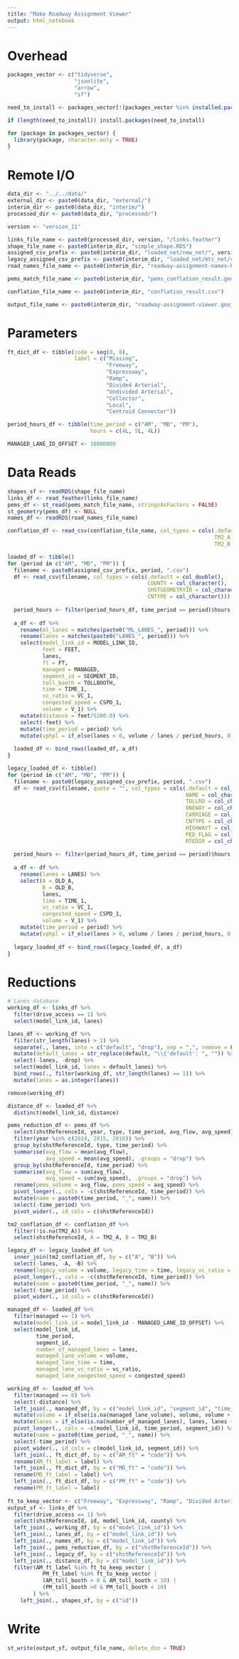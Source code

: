 ```yaml
---
title: "Make Roadway Assignment Viewer"
output: html_notebook
---
```



# Overhead
```r
packages_vector <- c("tidyverse",
                     "jsonlite",
                     "arrow",
                     "sf")

need_to_install <- packages_vector[!(packages_vector %in% installed.packages()[,"Package"])]

if (length(need_to_install)) install.packages(need_to_install)

for (package in packages_vector) {
  library(package, character.only = TRUE)
}

```

# Remote I/O
```r
data_dir <- "../../data/"
external_dir <- paste0(data_dir, "external/")
interim_dir <- paste0(data_dir, "interim/")
processed_dir <- paste0(data_dir, "processed/")

version <- "version_11"

links_file_name <- paste0(processed_dir, version, "/links.feather")
shape_file_name <- paste0(interim_dir, "simple_shape.RDS")
assigned_csv_prefix <- paste0(interim_dir, "loaded_net/new_net/", version, "/", "load")
legacy_assigned_csv_prefix <- paste0(interim_dir, "loaded_net/mtc_net/csv/", "load")
road_names_file_name <- paste0(interim_dir, "roadway-assignment-names-helper.RDS")

pems_match_file_name <- paste0(interim_dir, "pems_conflation_result.geojson")

conflation_file_name <- paste0(interim_dir, "conflation_result.csv")

output_file_name <- paste0(interim_dir, "roadway-assignment-viewer.geojson")
```

# Parameters
```r
ft_dict_df <- tibble(code = seq(0, 8),
                     label = c("Missing",
                               "Freeway",
                               "Expressway",
                               "Ramp",
                               "Divided Arterial",
                               "Undivided Arterial",
                               "Collector",
                               "Local",
                               "Centroid Connector"))

period_hours_df <- tibble(time_period = c("AM", "MD", "PM"),
                          hours = c(4L, 5L, 4L))

MANAGED_LANE_ID_OFFSET <- 10000000
```


# Data Reads
```r
shapes_sf <- readRDS(shape_file_name)
links_df <- read_feather(links_file_name)
pems_df <- st_read(pems_match_file_name, stringsAsFactors = FALSE)
st_geometry(pems_df) <- NULL
names_df <- readRDS(road_names_file_name)

conflation_df <- read_csv(conflation_file_name, col_types = cols(.default = col_character(),
                                                                 TM2_A = col_double(),
                                                                 TM2_B = col_double()))

loaded_df <- tibble()
for (period in c("AM", "MD", "PM")) {
  filename <- paste0(assigned_csv_prefix, period, ".csv")
  df <- read_csv(filename, col_types = cols(.default = col_double(),
                                            COUNTY = col_character(),
                                            SHSTGEOMETRYID = col_character(),
                                            CNTYPE = col_character()))
  
  period_hours <- filter(period_hours_df, time_period == period)$hours
  
  a_df <- df %>%
    rename(ml_lanes = matches(paste0("ML_LANES_", period))) %>%
    rename(lanes = matches(paste0("LANES_", period))) %>%
    select(model_link_id = MODEL_LINK_ID,
           feet = FEET,
           lanes,
           ft = FT,
           managed = MANAGED,
           segment_id = SEGMENT_ID,
           toll_booth = TOLLBOOTH,
           time = TIME_1,
           vc_ratio = VC_1,
           congested_speed = CSPD_1,
           volume = V_1) %>%
    mutate(distance = feet/5280.0) %>%
    select(-feet) %>%
    mutate(time_period = period) %>%
    mutate(vphpl = if_else(lanes > 0, volume / lanes / period_hours, 0.0))
  
  loaded_df <- bind_rows(loaded_df, a_df)
}

legacy_loaded_df <- tibble()
for (period in c("AM", "MD", "PM")) {
  filename <- paste0(legacy_assigned_csv_prefix, period, ".csv")
  df <- read_csv(filename, quote = "", col_types = cols(.default = col_double(),
                                                        NAME = col_character(),
                                                        TOLLRD = col_character(),
                                                        ONEWAY = col_character(),
                                                        CARRIAGE = col_character(),
                                                        CNTYPE = col_character(),
                                                        HIGHWAYT = col_character(),
                                                        PED_FLAG = col_character(),
                                                        RTEDIR = col_character()))
  
  period_hours <- filter(period_hours_df, time_period == period)$hours
  
  a_df <- df %>%
    rename(lanes = LANES) %>%
    select(A = OLD_A,
           B = OLD_B,
           lanes,
           time = TIME_1,
           vc_ratio = VC_1,
           congested_speed = CSPD_1,
           volume = V_1) %>%
    mutate(time_period = period) %>%
    mutate(vphpl = if_else(lanes > 0, volume / lanes / period_hours, 0.0))
  
  legacy_loaded_df <- bind_rows(legacy_loaded_df, a_df)
}

```

# Reductions 
```r
# Lanes database
working_df <- links_df %>%
  filter(drive_access == 1) %>%
  select(model_link_id, lanes)

lanes_df <- working_df %>%
  filter(str_length(lanes) > 1) %>%
  separate(., lanes, into = c("default", "drop"), sep = ",", remove = FALSE, extra = "drop") %>%
  mutate(default_lanes = str_replace(default, "\\{'default': ", "")) %>%
  select(-lanes, -drop) %>%
  select(model_link_id, lanes = default_lanes) %>%
  bind_rows(., filter(working_df, str_length(lanes) == 1)) %>%
  mutate(lanes = as.integer(lanes))

remove(working_df)

distance_df <- loaded_df %>%
  distinct(model_link_id, distance)

pems_reduction_df <- pems_df %>%
  select(shstReferenceId, year, type, time_period, avg_flow, avg_speed) %>%
  filter(year %in% c(2014, 2015, 2016)) %>%
  group_by(shstReferenceId, type, time_period) %>%
  summarise(avg_flow = mean(avg_flow),
            avg_speed = mean(avg_speed), .groups = "drop") %>%
  group_by(shstReferenceId, time_period) %>%
  summarise(avg_flow = sum(avg_flow),
            avg_speed = sum(avg_speed), .groups = "drop") %>%
  rename(pems_volume = avg_flow, pems_speed = avg_speed) %>%
  pivot_longer(., cols = -c(shstReferenceId, time_period)) %>%
  mutate(name = paste0(time_period, "_", name)) %>%
  select(-time_period) %>%
  pivot_wider(., id_cols = c(shstReferenceId))

tm2_conflation_df <- conflation_df %>%
  filter(!is.na(TM2_A)) %>%
  select(shstReferenceId, A = TM2_A, B = TM2_B)

legacy_df <- legacy_loaded_df %>%
  inner_join(tm2_conflation_df, by = c("A", "B")) %>%
  select(-lanes, -A, -B) %>%
  rename(legacy_volume = volume, legacy_time = time, legacy_vc_ratio = vc_ratio, legacy_congested_speed = congested_speed, legacy_vphpl = vphpl) %>%
  pivot_longer(., cols = -c(shstReferenceId, time_period)) %>%
  mutate(name = paste0(time_period, "_", name)) %>%
  select(-time_period) %>%
  pivot_wider(., id_cols = c(shstReferenceId))

managed_df <- loaded_df %>%
  filter(managed == 1) %>%
  mutate(model_link_id = model_link_id - MANAGED_LANE_ID_OFFSET) %>%
  select(model_link_id,
         time_period,
         segment_id,
         number_of_managed_lanes = lanes,
         managed_lane_volume = volume,
         managed_lane_time = time,
         managed_lane_vc_ratio = vc_ratio,
         managed_lane_congested_speed = congested_speed)

working_df <- loaded_df %>%
  filter(managed == 0) %>%
  select(-distance) %>%
  left_join(., managed_df, by = c("model_link_id", "segment_id", "time_period")) %>%
  mutate(volume = if_else(is.na(managed_lane_volume), volume, volume + managed_lane_volume)) %>%
  mutate(lanes = if_else(is.na(number_of_managed_lanes), lanes, lanes + number_of_managed_lanes)) %>%
  pivot_longer(., cols = -c(model_link_id, time_period, segment_id)) %>%
  mutate(name = paste0(time_period, "_", name)) %>%
  select(-time_period) %>%
  pivot_wider(., id_cols = c(model_link_id, segment_id)) %>%
  left_join(., ft_dict_df, by = c("AM_ft" = "code")) %>%
  rename(AM_ft_label = label) %>%
  left_join(., ft_dict_df, by = c("MD_ft" = "code")) %>%
  rename(MD_ft_label = label) %>%
  left_join(., ft_dict_df, by = c("PM_ft" = "code")) %>%
  rename(PM_ft_label = label)
  
ft_to_keep_vector <- c("Freeway", "Expressway", "Ramp", "Divided Arterial", "Undivided Arterial")
output_sf <- links_df %>%
  filter(drive_access == 1) %>%
  select(shstReferenceId, id, model_link_id, county) %>%
  left_join(., working_df, by = c("model_link_id")) %>%
  left_join(., lanes_df, by = c("model_link_id")) %>%
  left_join(., names_df, by = c("model_link_id")) %>%
  left_join(., pems_reduction_df, by = c("shstReferenceId")) %>%
  left_join(., legacy_df, by = c("shstReferenceId")) %>%
  left_join(., distance_df, by = c("model_link_id")) %>%
  filter(AM_ft_label %in% ft_to_keep_vector | 
           PM_ft_label %in% ft_to_keep_vector |
           (AM_toll_booth > 0 & AM_toll_booth < 10) |
           (PM_toll_booth >0 & PM_toll_booth < 10)
        ) %>%
    left_join(., shapes_sf, by = c("id"))

```

# Write
```r
st_write(output_sf, output_file_name, delete_dsn = TRUE)
```
 

